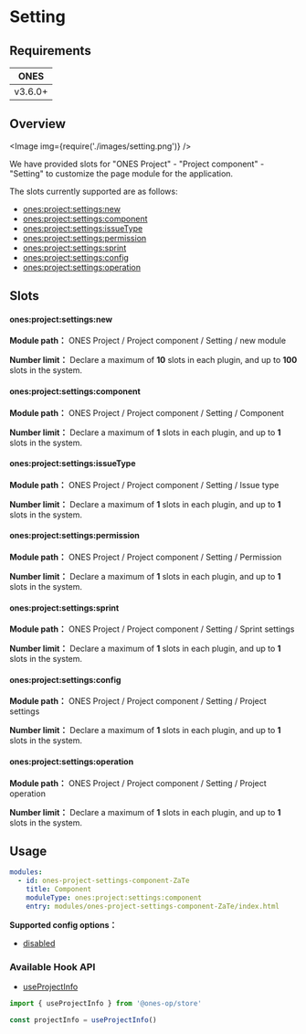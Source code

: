 
# Setting

## Requirements

|  ONES   |
| :-----: |
| v3.6.0+ |

## Overview

<Image img={require('./images/setting.png')} />

We have provided slots for "ONES Project" - "Project component" - "Setting" to customize the page module for the application.

The slots currently supported are as follows:

- [ones:project:settings:new](#onesprojectsettingsnew)
- [ones:project:settings:component](#onesprojectsettingscomponent)
- [ones:project:settings:issueType](#onesprojectsettingsissuetype)
- [ones:project:settings:permission](#onesprojectsettingspermission)
- [ones:project:settings:sprint](#onesprojectsettingssprint)
- [ones:project:settings:config](#onesprojectsettingsconfig)
- [ones:project:settings:operation](#onesprojectsettingsoperation)

## Slots

#### ones:project:settings:new

**Module path：** ONES Project / Project component / Setting / new module

**Number limit：** Declare a maximum of **10** slots in each plugin, and up to **100** slots in the system.

#### ones:project:settings:component

**Module path：** ONES Project / Project component / Setting / Component

**Number limit：** Declare a maximum of **1** slots in each plugin, and up to **1** slots in the system.

#### ones:project:settings:issueType

**Module path：** ONES Project / Project component / Setting / Issue type

**Number limit：** Declare a maximum of **1** slots in each plugin, and up to **1** slots in the system.

#### ones:project:settings:permission

**Module path：** ONES Project / Project component / Setting / Permission

**Number limit：** Declare a maximum of **1** slots in each plugin, and up to **1** slots in the system.

#### ones:project:settings:sprint

**Module path：** ONES Project / Project component / Setting / Sprint settings

**Number limit：** Declare a maximum of **1** slots in each plugin, and up to **1** slots in the system.

#### ones:project:settings:config

**Module path：** ONES Project / Project component / Setting / Project settings

**Number limit：** Declare a maximum of **1** slots in each plugin, and up to **1** slots in the system.

#### ones:project:settings:operation

**Module path：** ONES Project / Project component / Setting / Project operation

**Number limit：** Declare a maximum of **1** slots in each plugin, and up to **1** slots in the system.

## Usage

```yaml
modules:
  - id: ones-project-settings-component-ZaTe
    title: Component
    moduleType: ones:project:settings:component
    entry: modules/ones-project-settings-component-ZaTe/index.html
```

**Supported config options：**

- [disabled](../../../../../../reference/config/plugin.yaml#disabled)

### Available Hook API

- [useProjectInfo](../../../../../../reference/packages/store/store.md#useProjectInfo)

```ts
import { useProjectInfo } from '@ones-op/store'

const projectInfo = useProjectInfo()
```

